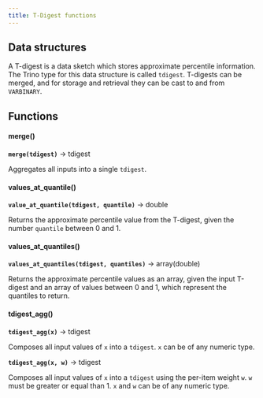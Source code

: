 ```yaml
---
title: T-Digest functions
---
```


## Data structures

A T-digest is a data sketch which stores approximate percentile
information. The Trino type for this data structure is called `tdigest`.
T-digests can be merged, and for storage and retrieval they can be cast
to and from `VARBINARY`.

## Functions

#### merge()
**``merge(tdigest)``** → tdigest

Aggregates all inputs into a single `tdigest`.

#### values_at_quantile()
**``value_at_quantile(tdigest, quantile)``** → double

Returns the approximate percentile value from the T-digest, given the number `quantile` between 0 and 1.

#### values_at_quantiles()
**``values_at_quantiles(tdigest, quantiles)``** → array(double)

Returns the approximate percentile values as an array, given the input T-digest and an array of values between 0 and 1, which represent the quantiles to return.

#### tdigest_agg()
**``tdigest_agg(x)``** → tdigest

Composes all input values of `x` into a `tdigest`. `x` can be of any numeric type.


**``tdigest_agg(x, w)``** → tdigest

Composes all input values of `x` into a `tdigest` using the per-item weight `w`. `w` must be greater or equal than 1. `x` and `w` can be of any numeric type.
